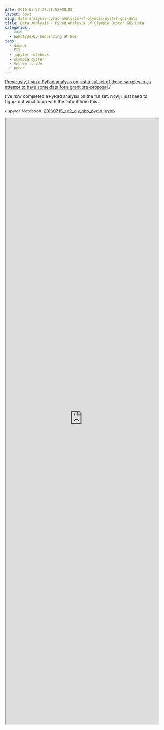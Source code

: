 ```yaml
---
date: 2016-07-27 22:51:52+00:00
layout: post
slug: data-analysis-pyrad-analysis-of-olympia-oyster-gbs-data
title: Data Analysis - PyRad Analysis of Olympia Oyster GBS Data
categories:
  - 2016
  - Genotype-by-sequencing at BGI
tags:
  - docker
  - EC2
  - jupyter notebook
  - olympia oyster
  - Ostrea lurida
  - pyrad
---
```


[Previously, I ran a PyRad analysis on just a subset of these samples in an attempt to have some data for a grant pre-proposal](https://robertslab.github.io/sams-notebook/posts/2016-04-18-data-analysis-subset-olympia-oyster-gbs-data-from-bgi-as-single-population-using-pyrad/)./

I've now completed a PyRad analysis on the full set. Now, I just need to figure out what to do with the output from this...

Jupyter Notebook: [20160715_ec2_oly_gbs_pyrad.ipynb](https://github.com/sr320/LabDocs/blob/master/jupyter_nbs/sam/20160715_ec2_oly_gbs_pyrad.ipynb)

<iframe src="https://render.githubusercontent.com/view/ipynb?commit=c1e549dd4589ae576c337b0fc464a37f2b69b487&enc_url=68747470733a2f2f7261772e67697468756275736572636f6e74656e742e636f6d2f73723332302f4c6162446f63732f633165353439646434353839616535373663333337623066633436346133376632623639623438372f6a7570797465725f6e62732f73616d2f32303136303731355f6563325f6f6c795f6762735f70797261642e6970796e62&nwo=sr320%2FLabDocs&path=jupyter_nbs%2Fsam%2F20160715_ec2_oly_gbs_pyrad.ipynb&repository_id=13746500#7fe46fa8-a8ac-4655-b3c3-2e602a4652c8" width="100%" height="2000" scrolling="yes"></iframe>
